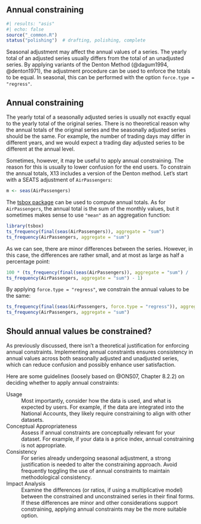 ## Annual constraining {#sec-annual-constraining}

```r
#| results: "asis"
#| echo: false
source("_common.R")
status("polishing")  # drafting, polishing, complete
```

```{=html}
<!-- -   Should the annual values be restrained?

-   How to use the force spec
 -->
```

Seasonal adjustment may affect the annual values of a series.
The yearly total of an adjusted series usually differs from the total of an unadjusted series.
By applying variants of the Denton Method (@dagum1994, @denton1971), the adjustment procedure can be used to enforce the totals to be equal.
In seasonal, this can be performed with the option `force.type = "regress"`.


## Annual constraining

The yearly total of a seasonally adjusted series is usually not exactly equal to the yearly total of the original series.
There is no theoretical reason why the annual totals of the original series and the seasonally adjusted series should be the same.
For example, the number of trading days may differ in different years, and we would expect a trading day adjusted series to be different at the annual level.

Sometimes, however, it may be useful to apply annual constraining.
The reason for this is usually to lower confusion for the end users.
To constrain the annual totals, X13 includes a version of the Denton method.
Let's start with a SEATS adjustment of `AirPassengers`:

```r
m <- seas(AirPassengers)
```

The [tsbox package](https://docs.ropensci.org/tsbox/) can be used to compute annual totals.
As for `AirPassengers`, the annual total is the sum of the monthly values, but it sometimes makes sense to use `"mean"` as an aggregation function:

```r
library(tsbox)
ts_frequency(final(seas(AirPassengers)), aggregate = "sum")
ts_frequency(AirPassengers, aggregate = "sum")
```

As we can see, there are minor differences between the series.
However, in this case, the differences are rather small, and at most as large as half a percentage point:

```r
100 * (ts_frequency(final(seas(AirPassengers)), aggregate = "sum") /
ts_frequency(AirPassengers, aggregate = "sum") - 1)
```

By applying `force.type = "regress"`, we constrain the annual values to be the same:

```r
ts_frequency(final(seas(AirPassengers, force.type = "regress")), aggregate = "sum")
ts_frequency(AirPassengers, aggregate = "sum")
```

## Should annual values be constrained?

As previously discussed, there isn't a theoretical justification for enforcing annual constraints.
Implementing annual constraints ensures consistency in annual values across both seasonally adjusted and unadjusted series, which can reduce confusion and possibly enhance user satisfaction.

Here are some guidelines (loosely based on @ONS07, Chapter 8.2.2) on deciding whether to apply annual constraints:

Usage
: Most importantly, consider how the data is used, and what is expected by users. For example, if the data are integrated into the National Accounts, they likely require constraining to align with other datasets.

Conceptual Appropriateness
: Assess if annual constraints are conceptually relevant for your dataset. For example, if your data is a price index, annual constraining is not appropriate.

Consistency
: For series already undergoing seasonal adjustment, a strong justification is needed to alter the constraining approach. Avoid frequently toggling the use of annual constraints to maintain methodological consistency.

Impact Analysis
: Examine the differences (or ratios, if using a multiplicative model) between the constrained and unconstrained series in their final forms. If these differences are minor and other considerations support constraining, applying annual constraints may be the more suitable option.
